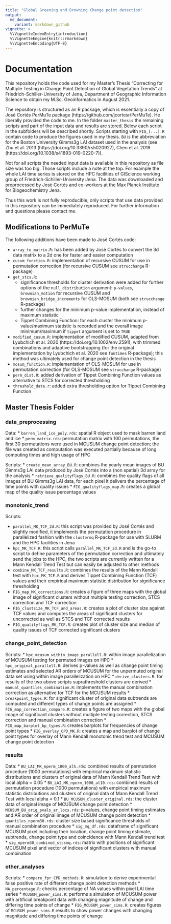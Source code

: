 ```yaml
---
title: "Global Greening and Browning Change point detection"
output:
  md_document:
    variant: markdown_github
vignette: >
  %\VignetteIndexEntry{introduction}
  %\VignetteEngine{knitr::rmarkdown}
  %\VignetteEncoding{UTF-8}
---
```


# Documentation

This repository holds the code used for my Master's Thesis "Correcting for 
Multiple Testing in Change Point Detection of Global Vegetation Trends" at 
Friedrich-Schiller-University of Jena, Department of Geographic Information Science
to obtain my M.Sc. Geoinformatics in August 2021.

The repository is structured as an R package, which is essentially a copy of José
Cortés PerMuTe package (https://github.com/jcortesr/PerMuTe). He liberally 
provided the code to me.
In the folder `master_thesis` the remaining scripts and part of the input data and
results are stored. Below each script in the subfolders will be described shortly.
Scripts starting with `FIG_[...].R` contain code to produce the figures used in 
my thesis. `BU` is the abbreviation for the Boston University Gimms3g LAI dataset 
used in the analysis (see Zhu et al. 2013 (https://doi.org/10.3390/rs5020927),
Chen et al. 2019 (https://doi.org/10.1038/s41893-019-0220-7)).

Not for all scripts the needed input data is available in this repository as
file size was too big. Those scripts include a note at the top. For example the 
whole LAI time series is stored on the HPC facilities of GIScience working group 
of Friedrich-Schiller-University Jena. The data was downloaded and preprocessed 
by Josè Cortés and co-workers at the Max Planck Institute for Biogeochemistry Jena. 

Thus this work is not fully reproducible, only scripts that use data provided in this 
repository can be immediately reproduced. For further information and questions please contact me.


## Modifications to PerMuTe

The following additions have been made to José Cortés code:

* `array_to_matrix.R`: has been added by Josè Cortés to convert the 3d data matrix
to a 2d one for faster and easier computation
* `cusum_function.R`: implementation of recursive CUSUM for use in permutation correction 
(for recursive CUSUM see `strucchange` R-package)
* `get_stcs.R`: 
  + significance thresholds for cluster derivation were added for further options 
  of the `null_distribution` argument: `p-values`, `brownian_motion` for recursive 
  CUSUM and `brownian_bridge_increments` for OLS-MOSUM (both see `strucchange` R-package)
  + further changes for the minimum p-value implementation, instead of maximum statistic
  + Tippet Combining Function: for each cluster the minimum p-value/maximum statistic
  is recorded and the overall image minimum/maximum if `tippet` argument is set to `TRUE`
* `modified_cusum.R`: implementation of modified CUSUM, adapted from Lyubchich et 
al. 2020 (https://doi.org/10.1002/env.2591), with trimmed combinations and adaptive 
bootstrapping (for the original implementation by Lyubchich et al. 2020 see `funtimes` R-package);
this method was ultimately used for change point detection in the thesis
* `mosum_function.R`: implementation of OLS-MOSUM for use in permutation correction 
(for OLS-MOSUM see `strucchange` R-package)
* `perm_dist.R`: added derivation of Tippet Combining Function values as alternative to
STCS for corrected thresholding
* `threshold_data.r`: added extra thresholding option for Tippet Combining Function

## Master Thesis Folder

### data_preprocessing

Data:
* `barren_land_ice_poly.rds`: spatial R object used to mask barren land and ice
* `perm_matrix.rds`: permutation matrix with 100 permutations, the first 30 
permutations were used in MCUSUM change point detection; the file was created as
computation was executed partially because of long computing times and high usage of HPC

Scripts:
* `create_mean_array_BU.R`: combines the yearly mean images of BU Gimms3g LAI data 
produced by Josè Cortés into a (non spatial) 3d array for the analysis
* `retrieve_qualityflags_BU.R`: combines the quality flags of all images of BU Gimms3g 
LAI data, for each pixel it delivers the percentage of time points with quality issues
* `FIG_qualityflags_map.R`: creates a global map of the quality issue percentage values

### monotonic_trend

Scripts:

* `parallel_MK_TCF_2d.R`: this script was provided by José Cortés and slightly modified,
it implements the permutation procedure in parallelized fashion with the `clustermq` R-package 
for use with SLURM and the HPC facilities in Jena
* `hpc_MK_TCF.R`: this script calls `parallel_MK_TCF_2d.R` and is the go-to script 
to define parameters of the permutation correction and ultimately send the jobs to the HPC,
the two scripts are currently written for a Mann Kendall Trend Test but can easily be 
adjusted to other methods
* `combine_MK_TCF_results.R`: combines the results of the Mann Kendall test with 
`hpc_MK_TCF.R` and derives Tippet Combining Function (TCF) values and their empirical
maximum statistic distribution for significance thresholding
* `FIG_map_MK_corrections.R`: creates a figure of three maps with the global image
of significant clusters without multiple testing correction, STCS correction and 
TCF correction
* `FIG_clustsize_MK_TCF_and_areas.R`: creates a plot of cluster size against TCF 
values and computes the areas of significant clusters for uncorrected as well as
STCS and TCF corrected results
* `FIG_qualityflags_MK_TCF.R`: creates plot of cluster size and median of quality
issues of TCF corrected significant clusters

### change_point_detection

Scripts:
* `hpc_mcusum_within_image_parallell.R`: within image parallelization of MCUSUM
testing for permuted images on HPC
* `hpc_original_parallell.R`: derives p-values as well as change point timing
estimates and selected AR orders of MCUSUM for the unpermuted original data set
using within image parallelization on HPC
* `derive_clusters.R`: for results of the two above scripts suprathreshold clusters
are derived
* `manual_quantiles_combination.R`: implements the manual combination correction 
as alternative for TCF for the MCUSUM results
* `breakpoint_types.R`: for significant cluster of original data subtrends are 
computed and different types of change points are assigned
* `FIG_map_correction_compare.R`: creates a figure of two maps with the global image
of significant clusters without multiple testing correction, STCS correction and 
manual combination correction
* `FIG_map_barplot_bp_types.R`: creates barplots for frequencies of change point 
types
* `FIG_overlay_CPD_MK.R`: creates a map and barplot of change point types for
overlay of Mann Kendall monotonic trend test and MCUSUM change point detection

### results

Data:
* `BU_LAI_MK_nperm_1000_al5.rds`: combined results of permutation procedure 
(1000 permutations) with empirical maximum statistic distributions and clusters 
of original data of Mann Kendall Trend Test with local alpha = 0.05 
* `BU_LAI_MK_nperm_1000_al10.rds`: combined results of permutation procedure 
(1000 permutations) with empirical maximum statistic distributions and clusters 
of original data of Mann Kendall Trend Test with local alpha = 0.1
* `BU_MCUSUM_cluster_original.rds`: the cluster data of original image of MCUSUM 
change point detection
* `MCUSUM_BU_orig_pvals_ar_locs.rds`: p-values, change point timing estimates and
AR order of original image of MCUSUM change point detection
* `quantiles_nperm30.rds`: cluster size based significance thresholds of manual 
combination procedure 
* `sig_mq_df.rds`: dataframe of significant MCUSUM pixel including their location,
change point timing estimate, subtrends, change point type and coincidence with Mann 
Kendall trend test
* `sig_nperm30_combined_stcsmq.rds`: matrix with positions of significant MCUSUM
pixel and vector of indices of significant clusters with manual combination


### other_analyses

Scripts:
* `compare_fpr_CPD_methods.R`: simulation to derive experimental false positive
rate of different change point detection methods
* `NA_percentage.R`: checks percentage of NA values within pixel LAI time series
* `MCUSUM_power_sims.R`: performs a simulation of MCUSUM power with artificial
breakpoint data with changing magnitude of change and differing time points of change
* `FIG_MCUSUM_power_sims.R`: creates figures of `MCUSUM_power_sims.R` results to
show power changes with changing magnitude and differing time points of change